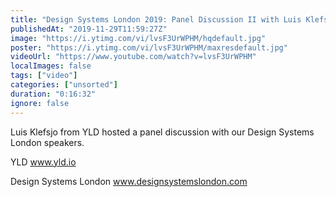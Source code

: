 ```yaml
---
title: "Design Systems London 2019: Panel Discussion II with Luis Klefsjo"
publishedAt: "2019-11-29T11:59:27Z"
image: "https://i.ytimg.com/vi/lvsF3UrWPHM/hqdefault.jpg"
poster: "https://i.ytimg.com/vi/lvsF3UrWPHM/maxresdefault.jpg"
videoUrl: "https://www.youtube.com/watch?v=lvsF3UrWPHM"
localImages: false
tags: ["video"]
categories: ["unsorted"]
duration: "0:16:32"
ignore: false
---
```

Luis Klefsjo from YLD hosted a panel discussion with our Design Systems London speakers. 

YLD
www.yld.io 

Design Systems London 
www.designsystemslondon.com
